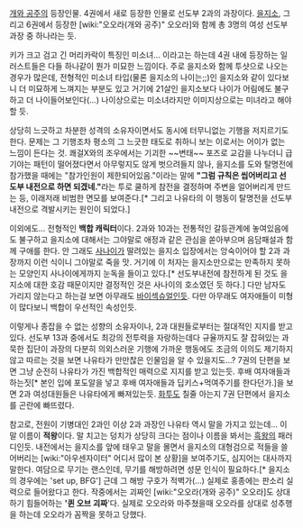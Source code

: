 [[개와 공주]]의 등장인물. 4권에서 새로 등장한 인물로 선도부 2과의 과장이다. [[을지소]], 그리고 6권에서 등장한 [wiki:"오오라(개와 공주)" 오오라]와 함께 총 3명의 여성 선도부 과장 중 하나라는 듯.

키가 크고 검고 긴 머리카락이 특징인 미소녀… 이라고는 하는데 4권 내에 등장하는 일러스트들은 다들 하나같이 뭔가 미묘한 느낌이다. 주로 을지소와 함께 투샷으로 나오는 경우가 많은데, 전형적인 미소녀 타입(물론 을지소의 나이는;;)인 을지소와 같이 있다보니 더 미묘하게 느껴지는 부분도 있고 거기에 21살인 을지소보다 나이가 어림에도 불구하고 더 나이들어보인다(…) 나이상으로는 미소녀라지만 이미지상으로는 미녀라고 해야 할 듯.

상당히 느긋하고 차분한 성격의 소유자이면서도 동시에 터무니없는 기행을 저지르기도 한다. 문제는 그 기행조차 평소의 그 느긋한 태도로 취하니 보는 이로서는 어이가 없는 느낌이 든다는 것. 쾌걸X와의 조우에서는 기괴한 ~~변태~~ 포즈로 교감을 나누더니 급기야는 패턴이 떨어졌다면서 아무렇지도 않게 벗으려들지 않나, 을지소를 도와 탈명전에 참가했을 때에는 "참가인원이 제한되어있음."이라는 말에 '''"그럼 규칙은 씹어버리고 선도부 내전으로 하면 되겠네."'''라는 투로 쿨하게 참전을 결정하며 주변을 얼어버리게 만드는 등, 이래저래 비범한 면모를 보여준다.[* 그리고 나유타의 이 행동이 탈명전을 선도부 내전으로 격발시키는 원인이 되었다.]

이외에도… 전형적인 '''백합 캐릭터'''이다. 2과와 10과는 전통적인 갈등관계에 놓여있음에도 불구하고 을지소에 대해서는 그야말로 애정과 같은 관심을 쏟아부으며 음담패설과 함께 구애를 한다. 안 그래도 [[사나이]]가 딸려있는 을지소 입장에서는 앙숙이어야 할 2과 과장까지 이런 식이니 그야말로 죽을 맛. 거기에 이 처자는 을지소만으로는 만족하지 못하는 모양인지 사나이에게까지 눈독을 들이고 있다.[* 선도부내전에 참전하게 된 것도 을지소에 대한 호감 때문이지만 결정적인 것은 사나이의 호소였던 듯 하다.] 다만 남자도 가리지 않는다고 하는걸 보면 아무래도 [[바이섹슈얼]]인듯. 다만 아무래도 여자애들이 미형이 많다보니 백합이 우선적인 속성인듯.

이렇게나 종잡을 수 없는 성향의 소유자이나, 2과 대원들로부터는 절대적인 지지를 받고 있다. 선도부 13과 중에서도 최강의 전투력을 자랑하는데다 규율까지도 잘 잡혀있는 과묵한 집단이 과장의 다분히 의외스러운 기행에 가까운 행동에도 조금의 이의도 제기하지 않고 따르는 것을 보면 나유타가 만만찮은 인물임을 알 수 있을지도…? 7권의 단편을 보면 그냥 순전히 나유타가 가진 백합적인 매력으로 지지를 받고 있는듯. 후배 여자애들과 하는짓[* 본인 입에 포도알을 넣고 후배 여자애들과 딥키스+먹여주기를 한다던가.]을 보면 2과 여성대원들은 나유타에게 빠져있는듯. [[화투]]도 칠줄 아는지 7권 단편에서 을지소를 곤란에 빠뜨렸다.

참고로, 전원이 기병대인 2과인 이상 2과 과장인 나유타 역시 말을 가지고 있는데... 이 말 이름이 '''적왕'''이다. 말 치고는 덩치가 상당히 크다는 점이나 이름을 봐서는 [[흑왕]]의 패러디인듯. 내전에서는 을지소를 앞에 태우고 말을 몰면서 을지소의 대형검으로 적들을 쓸어버리는 [wiki:"아우센자이터" 어디서 많이 본 상황]을 보여주기도, 심지어는 대사까지 말한다. 여담으로 무기는 랜스인데, 무기를 해방하려면 성문 인식이 필요하다.[* 을지소의 경우에는 'set up, BFG'] 근데 그 해방 구호가 적벽가(…) 실제로 홍종에는 판소리 실력으로 들어왔다고 한다. 작중에서는 괴짜인 [wiki:"오오라(개와 공주)" 오오라]도 상대하기 힘들어하는 ''''퀸 오브 괴짜''''다. 실제로 오오라와 마주쳤을때 오오라를 상대로 성추행을 하는데 오오라가 꼼짝을 못하고 당했다.
